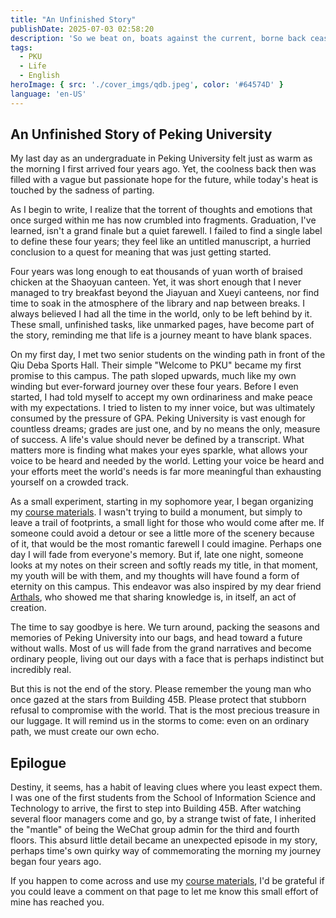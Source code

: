 ```yaml
---
title: "An Unfinished Story"
publishDate: 2025-07-03 02:58:20
description: 'So we beat on, boats against the current, borne back ceaselessly into the past.'
tags:
  - PKU
  - Life
  - English
heroImage: { src: './cover_imgs/qdb.jpeg', color: '#64574D' }
language: 'en-US'
---
```


## An Unfinished Story of Peking University

My last day as an undergraduate in Peking University felt just as warm as the morning I first arrived four years ago. Yet, the coolness back then was filled with a vague but passionate hope for the future, while today's heat is touched by the sadness of parting.

As I begin to write, I realize that the torrent of thoughts and emotions that once surged within me has now crumbled into fragments. Graduation, I've learned, isn't a grand finale but a quiet farewell. I failed to find a single label to define these four years; they feel like an untitled manuscript, a hurried conclusion to a quest for meaning that was just getting started.

Four years was long enough to eat thousands of yuan worth of braised chicken at the Shaoyuan canteen. Yet, it was short enough that I never managed to try breakfast beyond the Jiayuan and Xueyi canteens, nor find time to soak in the atmosphere of the library and nap between breaks. I always believed I had all the time in the world, only to be left behind by it. These small, unfinished tasks, like unmarked pages, have become part of the story, reminding me that life is a journey meant to have blank spaces.

On my first day, I met two senior students on the winding path in front of the Qiu Deba Sports Hall. Their simple "Welcome to PKU" became my first promise to this campus. The path sloped upwards, much like my own winding but ever-forward journey over these four years. Before I even started, I had told myself to accept my own ordinariness and make peace with my expectations. I tried to listen to my inner voice, but was ultimately consumed by the pressure of GPA. Peking University is vast enough for countless dreams; grades are just one, and by no means the only, measure of success. A life's value should never be defined by a transcript. What matters more is finding what makes your eyes sparkle, what allows your voice to be heard and needed by the world. Letting your voice be heard and your efforts meet the world's needs is far more meaningful than exhausting yourself on a crowded track.

As a small experiment, starting in my sophomore year, I began organizing my [course materials](https://www.lyt0112.com/blog/course_review-zh). I wasn't trying to build a monument, but simply to leave a trail of footprints, a small light for those who would come after me. If someone could avoid a detour or see a little more of the scenery because of it, that would be the most romantic farewell I could imagine. Perhaps one day I will fade from everyone's memory. But if, late one night, someone looks at my notes on their screen and softly reads my title, in that moment, my youth will be with them, and my thoughts will have found a form of eternity on this campus. This endeavor was also inspired by my dear friend [Arthals](https://arthals.ink), who showed me that sharing knowledge is, in itself, an act of creation.

The time to say goodbye is here. We turn around, packing the seasons and memories of Peking University into our bags, and head toward a future without walls. Most of us will fade from the grand narratives and become ordinary people, living out our days with a face that is perhaps indistinct but incredibly real.

But this is not the end of the story. Please remember the young man who once gazed at the stars from Building 45B. Please protect that stubborn refusal to compromise with the world. That is the most precious treasure in our luggage. It will remind us in the storms to come: even on an ordinary path, we must create our own echo.

## Epilogue

Destiny, it seems, has a habit of leaving clues where you least expect them. I was one of the first students from the School of Information Science and Technology to arrive, the first to step into Building 45B. After watching several floor managers come and go, by a strange twist of fate, I inherited the "mantle" of being the WeChat group admin for the third and fourth floors. This absurd little detail became an unexpected episode in my story, perhaps time's own quirky way of commemorating the morning my journey began four years ago.

If you happen to come across and use my [course materials](https://www.lyt0112.com/blog/course_review-zh), I'd be grateful if you could leave a comment on that page to let me know this small effort of mine has reached you.

